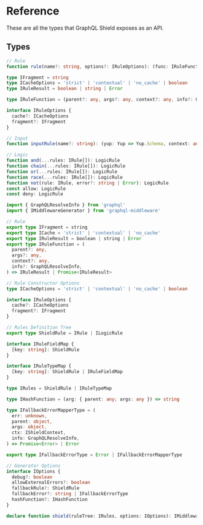 # Reference

These are all the types that GraphQL Shield exposes as an API.

## Types

```ts
// Rule
function rule(name?: string, options?: IRuleOptions): (func: IRuleFunction) => Rule

type IFragment = string
type ICacheOptions = 'strict' | 'contextual' | 'no_cache' | boolean
type IRuleResult = boolean | string | Error

type IRuleFunction = (parent?: any, args?: any, context?: any, info?: GraphQLResolveInfo) => IRuleResult | Promise<IRuleResult>

interface IRuleOptions {
  cache?: ICacheOptions
  fragment?: IFragment
}

// Input
function inputRule(name?: string): (yup: Yup => Yup.Schema, context: any) => Rule

// Logic
function and(...rules: IRule[]): LogicRule
function chain(...rules: IRule[]): LogicRule
function or(...rules: IRule[]): LogicRule
function race(...rules: IRule[]): LogicRule
function not(rule: IRule, error?: string | Error): LogicRule
const allow: LogicRule
const deny: LogicRule

import { GraphQLResolveInfo } from 'graphql'
import { IMiddlewareGenerator } from 'graphql-middleware'

// Rule
export type IFragment = string
export type ICache = 'strict' | 'contextual' | 'no_cache'
export type IRuleResult = boolean | string | Error
export type IRuleFunction = (
  parent?: any,
  args?: any,
  context?: any,
  info?: GraphQLResolveInfo,
) => IRuleResult | Promise<IRuleResult>

// Rule Constructor Options
type ICacheOptions = 'strict' | 'contextual' | 'no_cache' | boolean

interface IRuleOptions {
  cache?: ICacheOptions
  fragment?: IFragment
}

// Rules Definition Tree
export type ShieldRule = IRule | ILogicRule

interface IRuleFieldMap {
  [key: string]: ShieldRule
}

interface IRuleTypeMap {
  [key: string]: ShieldRule | IRuleFieldMap
}

type IRules = ShieldRule | IRuleTypeMap

type IHashFunction = (arg: { parent: any; args: any }) => string

type IFallbackErrorMapperType = (
  err: unknown,
  parent: object,
  args: object,
  ctx: IShieldContext,
  info: GraphQLResolveInfo,
) => Promise<Error> | Error

export type IFallbackErrorType = Error | IFallbackErrorMapperType

// Generator Options
interface IOptions {
  debug?: boolean
  allowExternalErrors?: boolean
  fallbackRule?: ShieldRule
  fallbackError?: string | IFallbackErrorType
  hashFunction?: IHashFunction
}

declare function shield(ruleTree: IRules, options: IOptions): IMiddlewareGenerator
```

